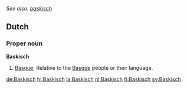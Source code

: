 ''See also: [[baskisch]]''
==Dutch==
===Proper noun===
'''Baskisch'''
#[[Basque]]; Relative to the [[Basque]] people or their language.

[[de:Baskisch]]
[[hi:Baskisch]]
[[la:Baskisch]]
[[nl:Baskisch]]
[[fi:Baskisch]]
[[sv:Baskisch]]
